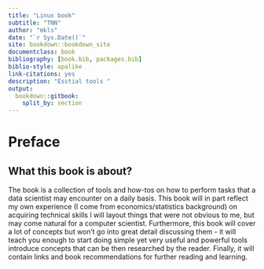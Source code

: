 --- 
title: "Linux book"
subtitle: "TNN"
author: "mkls"
date: "`r Sys.Date()`"
site: bookdown::bookdown_site
documentclass: book
bibliography: [book.bib, packages.bib]
biblio-style: apalike
link-citations: yes
description: "Esstial tools "
output:
  bookdown::gitbook:
    split_by: section
---

# Preface {-}

## What this book is about?  {-}

The book is a collection of tools and how-tos on how to perform tasks that a data scientist may encounter on a daily basis. 
This book will in part reflect my own experience (I come from economics/statistics background) on 
acquiring technical skills I will layout things that were not obvious to me, but may come natural for a computer scientist. Furthermore,
this book will cover a lot of concepts but won't go into great detail discussing them - it will teach you enough to
start doing simple yet very useful and powerful tools introduce concepts that can be then researched by the reader. Finally,
it will contain links and book recommendations for further reading and learning.

<!-- ## Who will benefit from this book? {-} -->

<!-- Mostly people who are fairly new to data science: -->

<!-- - people trying to get into the field/transition from a less data intensive role -->
<!-- - students who are trying to get exposure on how a real data science work-flow looks like -->
<!-- - professionals in data intensive role trying to optimize their performance and work-flow -->
<!-- - anyone who wants practical knowledge on how to utilize tools to work with data more efficiently -->

<!-- ## How to read this book? {-} -->

<!-- All chapter all self contain so can be read in any order. However, later chapters might leverage some information outlied earlier. -->

